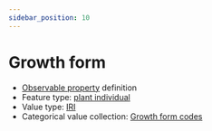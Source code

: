 ```yaml
---
sidebar_position: 10
---
```



# Growth form

- [Observable property](/viewers/dawe-vocabs?uri=https://linked.data.gov.au/def/nrm/dd1769b9-c475-4732-915c-9b890a8d5f65) definition
- Feature type: [plant individual](http://linked.data.gov.au/def/tern-cv/60d7edf8-98c6-43e9-841c-e176c334d270)
- Value type: [IRI](https://w3id.org/tern/ontologies/tern/IRI)
- Categorical value collection: [Growth form codes](/viewers/dawe-vocabs?uri=https://linked.data.gov.au/def/nrm/d0fc07a7-3ec9-45ed-8850-885a32828d3c)

<Example protocolModule="plot-description" observableProperty="https://linked.data.gov.au/def/nrm/dd1769b9-c475-4732-915c-9b890a8d5f65" />
